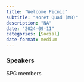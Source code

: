 ```yaml
---
title: "Welcome Picnic"
subtitle: "Koret Quad (MB)"
description: "NA"
date: "2024-09-11"
categories: [Social]
date-format: medium 
---
```


### Speakers  
SPG members



